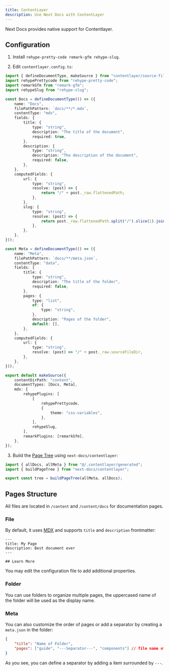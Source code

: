 ```yaml
---
title: ContentLayer
description: Use Next Docs with ContentLayer
---
```


Next Docs provides native support for Contentlayer.

## Configuration

1. Install `rehype-pretty-code remark-gfm rehype-slug`.

2. Edit `contentlayer.config.ts`:

```ts
import { defineDocumentType, makeSource } from "contentlayer/source-files";
import rehypePrettycode from "rehype-pretty-code";
import remarkGfm from "remark-gfm";
import rehypeSlug from "rehype-slug";

const Docs = defineDocumentType(() => ({
    name: "Docs",
    filePathPattern: `docs/**/*.mdx`,
    contentType: "mdx",
    fields: {
        title: {
            type: "string",
            description: "The title of the document",
            required: true,
        },
        description: {
            type: "string",
            description: "The description of the document",
            required: false,
        },
    },
    computedFields: {
        url: {
            type: "string",
            resolve: (post) => {
                return "/" + post._raw.flattenedPath;
            },
        },
        slug: {
            type: "string",
            resolve: (post) => {
                return post._raw.flattenedPath.split("/").slice(1).join("/");
            },
        },
    },
}));

const Meta = defineDocumentType(() => ({
    name: "Meta",
    filePathPattern: `docs/**/meta.json`,
    contentType: "data",
    fields: {
        title: {
            type: "string",
            description: "The title of the folder",
            required: false,
        },
        pages: {
            type: "list",
            of: {
                type: "string",
            },
            description: "Pages of the folder",
            default: [],
        },
    },
    computedFields: {
        url: {
            type: "string",
            resolve: (post) => "/" + post._raw.sourceFileDir,
        },
    },
}));

export default makeSource({
    contentDirPath: "content",
    documentTypes: [Docs, Meta],
    mdx: {
        rehypePlugins: [
            [
                rehypePrettycode,
                {
                    theme: "css-variables",
                },
            ],
            rehypeSlug,
        ],
        remarkPlugins: [remarkGfm],
    },
});
```

3. Build the [Page Tree](/docs#build-page-tree) using `next-docs/contentlayer`:

```ts
import { allDocs, allMeta } from "@/.contentlayer/generated";
import { buildPageTree } from "next-docs/contentlayer";

export const tree = buildPageTree(allMeta, allDocs);
```

## Pages Structure

All files are located in `/content` and `/content/docs` for documentation pages.

### File

By default, it uses [MDX](https://mdxjs.com) and supports `title` and `description` frontmatter:

```mdx
---
title: My Page
description: Best document ever
---

## Learn More
```

You may edit the configuration file to add additional properties.

### Folder

You can use folders to organize multiple pages, the uppercased name of the folder will be used as the display name.

### Meta

You can also customize the order of pages or add a separator by creating a `meta.json` in the folder:

```json
{
    "title": "Name of Folder",
    "pages": ["guide", "---Separator---", "components"] // file name of pages
}
```

As you see, you can define a separator by adding a item surrounded by `---`.
